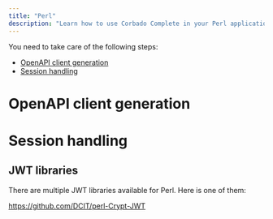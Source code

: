 ```yaml
---
title: "Perl"
description: "Learn how to use Corbado Complete in your Perl application even without an official Perl SDK."
---
```



<NoSdkSupportIntro language="Perl"></NoSdkSupportIntro>

You need to take care of the following steps:

- [OpenAPI client generation](#openapi-client-generation)
- [Session handling](#session-handling)

# OpenAPI client generation

<NoSdkOpenapiClientGeneration language="Perl"></NoSdkOpenapiClientGeneration>

# Session handling

<NoSdkSessionHandling language="Perl"></NoSdkSessionHandling>

## JWT libraries

There are multiple JWT libraries available for Perl. Here is one of them:

https://github.com/DCIT/perl-Crypt-JWT